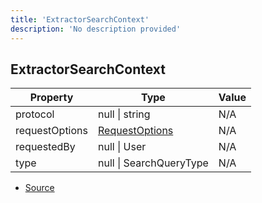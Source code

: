 ```yaml
---
title: 'ExtractorSearchContext'
description: 'No description provided'
---
```


## ExtractorSearchContext

| Property       | Type                                                                                                   | Value |
| -------------- | ------------------------------------------------------------------------------------------------------ | ----- |
| protocol       | null \| string                                                                                         | N/A   |
| requestOptions | [RequestOptions](https://nodejs.org/dist/latest/docs/api/http.html#http_http_request_options_callback) | N/A   |
| requestedBy    | null \| User                                                                                           | N/A   |
| type           | null \| SearchQueryType                                                                                | N/A   |

- [Source](https://github.com/androz2091/discord-player/blob/ce04b3f4c6671029ce4d4aa9090e56ac7e7f5666/packages/discord-player/src/extractors/BaseExtractor.ts#L178)
